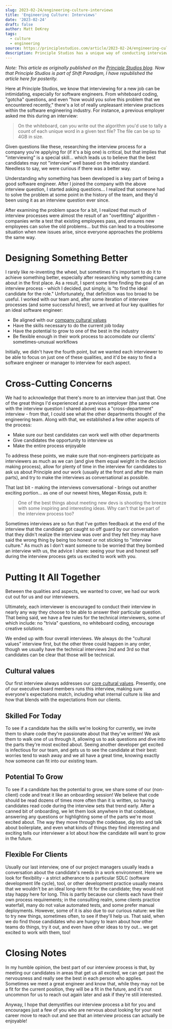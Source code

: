 ```yaml
---
slug: 2023-02-24/engineering-culture-interviews
title: 'Engineering Culture: Interviews'
date: '2023-02-24'
draft: false
author: Matt DeKrey
tags:
  - culture
  - engineering
source: https://principlestudios.com/article/2023-02-24/engineering-culture-interviews/
description: Principle Studios has a unique way of conducting interviews that has helped us to build a better team to support our clients... and is unintimidating for interviewees!
---
```


_Note: This article as originally published on the [Principle Studios
blog](https://principlestudios.com/article/2023-02-24/engineering-culture-interviews/).
Now that Principle Studios is part of Shift Paradigm, I have republished the
article here for posterity._

Here at Principle Studios, we know that interviewing for a new job can be
intimidating, especially for software engineers. From whiteboard coding,
"gotcha" questions, and even "how would you solve this problem that we
encountered recently," there's a lot of really unpleasant interview practices
within the software engineering industry. For instance, a previous employer
asked me this during an interview:

> On the whiteboard, can you write out the algorithm you'd use to tally a count
> of each unique word in a given text file? The file can be up to 4GB in size.

Given questions like these, researching the interview process for a company
you're applying for (if it's a big one) is critical, but that implies that
"interviewing" is a special skill... which leads us to believe that the best
candidates may not "interview" well based on the industry standard. Needless to
say, we were curious if there was a better way.

Understanding why something has been developed is a key part of being a good
software engineer. After I joined the company with the above interview question,
I started asking questions... I realized that someone had to solve the problem
at some point in the history of the team, and they'd been using it as an
interview question ever since.

After examining the problem space for a bit, I realized that much of interview
processes were almost the result of an "overfitting" algorithm - companies write
a test that existing employees pass, and ensures new employees can solve the old
problems... but this can lead to a troublesome situation when new issues arise,
since everyone approaches the problems the same way.

# Designing Something Better

I rarely like re-inventing the wheel, but sometimes it's important to do it to
achieve something better, especially after researching why something came about
in the first place. As a result, I spent some time finding the goal of an
interview process - which I decided, put simply, is "to find the ideal candidate
for the role." Unfortunately, that definition was too broad to be useful. I
worked with our team and, after some iteration of interview processes (and some
successful hires!), we arrived at four key qualities for an ideal software
engineer:

- Be aligned with our [company cultural values][1]
- Have the skills necessary to do the current job today
- Have the potential to grow to one of the best in the industry
- Be flexible enough in their work process to accomodate our clients'
  sometimes-unusual workflows

Initially, we didn't have the fourth point, but we wanted each interviewer to be
able to focus on just one of these qualities, and it'd be easy to find a software
engineer or manager to interview for each aspect.

# Cross-Cutting Concerns

We had to acknowledge that there's more to an interview than just that. One of
the great things I'd experienced at a previous employer (the same one with the
interview question I shared above) was a "cross-department" interview - from
that, I could see what the other departments thought of the engineering team.
Along with that, we established a few other aspects of the process:

- Make sure our best candidates can work well with other departments
- Give candidates the opportunity to interview us
- Make the entire process enjoyable

To address these points, we make sure that non-engineers participate as
interviewers as much as we can (and give them equal weight in the decision
making process), allow for plenty of time in the interview for candidates to
ask us about Principle and our work (usually at the front and after the main
parts), and try to make the interviews as conversational as possible.

That last bit - making the interviews conversational - brings out another
exciting portion... as one of our newest hires, Megan Kossa, puts it:

> One of the best things about meeting new devs is shooting the breeze with some
> inspiring and interesting ideas. Why can't that be part of the interview
> process too?

Sometimes interviews are so fun that I've gotten feedback at the end of the
interview that the candidate got caught so off guard by our conversation that
they didn't realize the interview was over and they felt they may have said the
wrong thing by being too honest or not sticking to "interview culture." As much
as I don't want someone to be worried that they bombed an interview with us, the
advice I share: seeing your true and honest self during the interview process
gets us excited to work with you.

# Putting It All Together

Between the qualities and aspects, we wanted to cover, we had our work cut out
for us and our interviewers.

Ultimately, each interviewer is encouraged to conduct their interview in nearly
any way they choose to be able to answer their particular question. That being
said, we have a few rules for the technical interviewers, some of which include:
no "trivia" questions, no whiteboard coding, encourage creative solutions.

We ended up with four overall interviews. We always do the "cultural values"
interview first, but the other three could happen in any order, though we
usually have the technical interviews 2nd and 3rd so that candidates can be
clear that those will be technical.

## Cultural values

Our first interview always addresses our [core cultural values][1]. Presently,
one of our executive board members runs this interview, making sure everyone's
expectations match, including what internal culture is like and how that blends
with the expectations from our clients.

## Skilled For Today

To see if a candidate has the skills we're looking for currently, we invite
them to share code they're passionate about that they've written! We ask them
to walk one of us through it, allowing us to ask questions and dive into the
parts they're most excited about. Seeing another developer get excited is
infectious for our team, and gets us to see the candidate at their best:
worries tend to wash away and we all have a great time, knowing exactly how
someone can fit into our existing team.

## Potential To Grow

To see if a candidate has the potential to grow, we share some of our
(non-client) code and treat it like an onboarding session! We believe that code
should be read dozens of times more often than it is written, so having
candidates read code during the interview sets that trend early. After a canned
bit of onboarding, we let them look anywhere in that codebase, answering any
questions or highlighting some of the parts we're most excited about. The way
they move through the codebase, dig into and talk about boilerplate, and even
what kinds of things they find interesting and exciting tells our interviewer a
lot about how the candidate will want to grow in the future.

## Flexible For Clients

Usually our last interview, one of our project managers usually leads a
conversation about the candidate's needs in a work environment. Here we look for
flexibility - a strict adherance to a particular SDLC (software development life
cycle), tool, or other development practice usually means that we wouldn't be an
ideal long-term fit for the candidate; they would not stay happy here for long.
This is partly because our clients each have their own process requirements; in
the consulting realm, some clients practice waterfall, many do not value
automated tests, and some prefer manual deployments. However, some of it is also
due to our curious nature: we like to try new things, sometimes often, to see if
they'll help us. That said, when we do find those candidates who are hungry to
learn about how other teams do things, try it out, and even have other ideas to
try out... we get excited to work with them, too!

# Closing Notes

In my humble opinion, the best part of our interview process is that, by meeting
our candidates in areas that get us all excited, we can get past the nervousness
and really see the best in each person who applies. Sometimes we meet a great
engineer and know that, while they may not be a fit for the current position,
they will be a fit in the future, and it's not uncommon for us to reach out
again later and ask if they're still interested.

Anyway, I hope that demystifies our interview process a bit for you and
encourages just a few of you who are nervous about looking for your next career
move to reach out and see that an interview process can actually be enjoyable!

[1]: /studio/#cultural-values